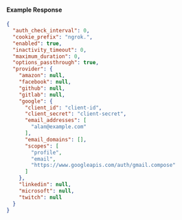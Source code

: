 
#### Example Response

```json
{
  "auth_check_interval": 0,
  "cookie_prefix": "ngrok.",
  "enabled": true,
  "inactivity_timeout": 0,
  "maximum_duration": 0,
  "options_passthrough": true,
  "provider": {
    "amazon": null,
    "facebook": null,
    "github": null,
    "gitlab": null,
    "google": {
      "client_id": "client-id",
      "client_secret": "client-secret",
      "email_addresses": [
        "alan@example.com"
      ],
      "email_domains": [],
      "scopes": [
        "profile",
        "email",
        "https://www.googleapis.com/auth/gmail.compose"
      ]
    },
    "linkedin": null,
    "microsoft": null,
    "twitch": null
  }
}
```
